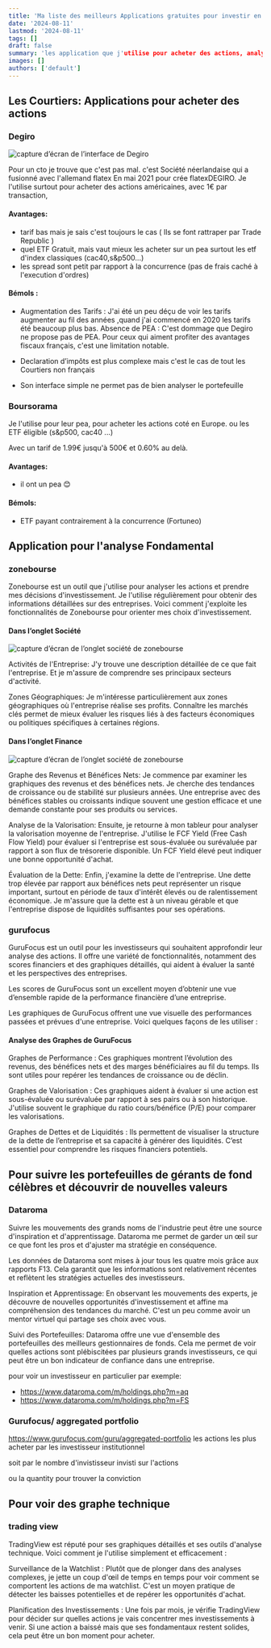 ```yaml
---
title: 'Ma liste des meilleurs Applications gratuites pour investir en bourse'
date: '2024-08-11'
lastmod: '2024-08-11'
tags: []
draft: false
summary: 'les application que j'utilise pour acheter des actions, analyser de entreprise et gérer mon portefeuille.'
images: []
authors: ['default']
---
```


## Les Courtiers: Applications pour acheter des actions

### Degiro

![capture d’écran de l’interface de Degiro](/static/images/articles/degiro.png 'capture d’écran de l’interface de Degiro')

Pour un cto je trouve que c'est pas mal. c'est Société néerlandaise qui a fusionné avec l'allemand flatex En mai 2021 pour crée flatexDEGIRO.
Je l'utilise surtout pour acheter des actions américaines, avec 1€ par transaction,

#### Avantages:

- tarif bas mais je sais c'est toujours le cas ( Ils se font rattraper par Trade Republic )
- quel ETF Gratuit, mais vaut mieux les acheter sur un pea surtout les etf d'index classiques (cac40,s&p500...)
- les spread sont petit par rapport à la concurrence (pas de frais caché à l'execution d'ordres)

#### Bémols :

- Augmentation des Tarifs : J'ai été un peu déçu de voir les tarifs augmenter au fil des années ,quand j'ai commencé en 2020 les tarifs été beaucoup plus bas.
  Absence de PEA : C'est dommage que Degiro ne propose pas de PEA. Pour ceux qui aiment profiter des avantages fiscaux français, c'est une limitation notable.

- Declaration d’impôts est plus complexe mais c'est le cas de tout les Courtiers non français

- Son interface simple ne permet pas de bien analyser le portefeuille

### Boursorama

Je l'utilise pour leur pea, pour acheter les actions coté en Europe. ou les ETF éligible (s&p500, cac40 ...)

Avec un tarif de 1.99€ jusqu'à 500€ et 0.60% au delà.

#### Avantages:

- il ont un pea 😊

#### Bémols:

- ETF payant contrairement à la concurrence (Fortuneo)

## Application pour l'analyse Fondamental

### zonebourse

Zonebourse est un outil que j'utilise pour analyser les actions et prendre mes décisions d'investissement.
Je l'utilise régulièrement pour obtenir des informations détaillées sur des entreprises.
Voici comment j'exploite les fonctionnalités de Zonebourse pour orienter mes choix d'investissement.

#### Dans l’onglet Société

![capture d’écran de l’onglet société de zonebourse](/static/images/articles/zb-societe.png 'capture d’écran de l’onglet société de zonebourse')

Activités de l'Entreprise: J'y trouve une description détaillée de ce que fait l'entreprise. Et je m'assure de comprendre ses principaux secteurs d'activité.

Zones Géographiques: Je m'intéresse particulièrement aux zones géographiques où l'entreprise réalise ses profits.
Connaître les marchés clés permet de mieux évaluer les risques liés à des facteurs économiques ou politiques spécifiques à certaines régions.

#### Dans l’onglet Finance

![capture d’écran de l’onglet société de zonebourse](/static/images/articles/zb-finance.png 'capture d’écran de l’onglet finance de zonebourse')

Graphe des Revenus et Bénéfices Nets: Je commence par examiner les graphiques des revenus et des bénéfices nets.
Je cherche des tendances de croissance ou de stabilité sur plusieurs années.
Une entreprise avec des bénéfices stables ou croissants indique souvent une gestion efficace et une demande constante pour ses produits ou services.

Analyse de la Valorisation: Ensuite, je retourne à mon tableur pour analyser la valorisation moyenne de l'entreprise.
J'utilise le FCF Yield (Free Cash Flow Yield) pour évaluer si l'entreprise est sous-évaluée ou surévaluée par rapport à son flux de trésorerie disponible.
Un FCF Yield élevé peut indiquer une bonne opportunité d'achat.

Évaluation de la Dette: Enfin, j'examine la dette de l'entreprise.
Une dette trop élevée par rapport aux bénéfices nets peut représenter un risque important,
surtout en période de taux d'intérêt élevés ou de ralentissement économique.
Je m'assure que la dette est à un niveau gérable et que l'entreprise dispose de liquidités suffisantes pour ses opérations.

### gurufocus

GuruFocus est un outil pour les investisseurs qui souhaitent approfondir leur analyse des actions.
Il offre une variété de fonctionnalités, notamment des scores financiers et des graphiques détaillés,
qui aident à évaluer la santé et les perspectives des entreprises.

Les scores de GuruFocus sont un excellent moyen d’obtenir une vue d’ensemble rapide de la performance financière d’une entreprise.

Les graphiques de GuruFocus offrent une vue visuelle des performances passées et prévues d'une entreprise. Voici quelques façons de les utiliser :

#### Analyse des Graphes de GuruFocus

Graphes de Performance : Ces graphiques montrent l’évolution des revenus, des bénéfices nets et des marges bénéficiaires au fil du temps. Ils sont utiles pour repérer les tendances de croissance ou de déclin.

Graphes de Valorisation : Ces graphiques aident à évaluer si une action est sous-évaluée ou surévaluée par rapport à ses pairs ou à son historique. J'utilise souvent le graphique du ratio cours/bénéfice (P/E) pour comparer les valorisations.

Graphes de Dettes et de Liquidités : Ils permettent de visualiser la structure de la dette de l’entreprise et sa capacité à générer des liquidités. C’est essentiel pour comprendre les risques financiers potentiels.

## Pour suivre les portefeuilles de gérants de fond célèbres et découvrir de nouvelles valeurs

### Dataroma

Suivre les mouvements des grands noms de l'industrie peut être une source d'inspiration et d'apprentissage.
Dataroma me permet de garder un œil sur ce que font les pros et d'ajuster ma stratégie en conséquence.

Les données de Dataroma sont mises à jour tous les quatre mois grâce aux rapports F13.
Cela garantit que les informations sont relativement récentes et reflètent les stratégies actuelles des investisseurs.

Inspiration et Apprentissage: En observant les mouvements des experts, je découvre de nouvelles opportunités d'investissement et affine ma compréhension des tendances du marché. C'est un peu comme avoir un mentor virtuel qui partage ses choix avec vous.

Suivi des Portefeuilles: Dataroma offre une vue d'ensemble des portefeuilles des meilleurs gestionnaires de fonds. Cela me permet de voir quelles actions sont plébiscitées par plusieurs grands investisseurs, ce qui peut être un bon indicateur de confiance dans une entreprise.

pour voir un investisseur en particulier par exemple:

- https://www.dataroma.com/m/holdings.php?m=aq
- https://www.dataroma.com/m/holdings.php?m=FS

### Gurufocus/ aggregated portfolio

https://www.gurufocus.com/guru/aggregated-portfolio
les actions les plus acheter par les investisseur institutionnel

soit par le nombre d'invistisseur invisti sur l'actions

ou la quantity pour trouver la conviction

## Pour voir des graphe technique

### trading view

TradingView est réputé pour ses graphiques détaillés et ses outils d'analyse technique. Voici comment je l'utilise simplement et efficacement :

Surveillance de la Watchlist : Plutôt que de plonger dans des analyses complexes, je jette un coup d'œil de temps en temps pour voir comment se comportent les actions de ma watchlist. C'est un moyen pratique de détecter les baisses potentielles et de repérer les opportunités d'achat.

Planification des Investissements : Une fois par mois, je vérifie TradingView pour décider sur quelles actions je vais concentrer mes investissements à venir. Si une action a baissé mais que ses fondamentaux restent solides, cela peut être un bon moment pour acheter.
